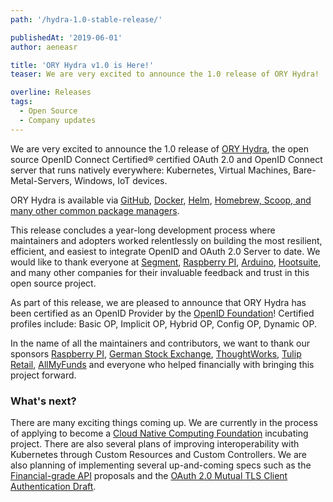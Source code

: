 ```yaml
---
path: '/hydra-1.0-stable-release/'

publishedAt: '2019-06-01'
author: aeneasr

title: 'ORY Hydra v1.0 is Here!'
teaser: We are very excited to announce the 1.0 release of ORY Hydra!

overline: Releases
tags:
  - Open Source
  - Company updates
---
```


We are very excited to announce the 1.0 release of
[ORY Hydra](https://github.com/ory/hydra), the open source OpenID Connect
Certified® certified OAuth 2.0 and OpenID Connect server that runs natively
everywhere: Kubernetes, Virtual Machines, Bare-Metal-Servers, Windows, IoT
devices.

ORY Hydra is available via [GitHub](https://github.com/ory/hydra),
[Docker](https://hub.docker.com/r/oryd/hydra/), [Helm](https://k8s.ory.sh/helm),
[Homebrew, Scoop, and many other common package managers](https://www.ory.sh/docs/hydra/install).

This release concludes a year-long development process where maintainers and
adopters worked relentlessly on building the most resilient, efficient, and
easiest to integrate OpenID and OAuth 2.0 Server to date. We would like to thank
everyone at [Segment](https://segment.com/),
[Raspberry PI](https://www.raspberrypi.org/),
[Arduino](https://www.arduino.cc/), [Hootsuite](https://hootsuite.com), and many
other companies for their invaluable feedback and trust in this open source
project.

As part of this release, we are pleased to announce that ORY Hydra has been
certified as an OpenID Provider by the
[OpenID Foundation](https://openid.net/foundation/)! Certified profiles include:
Basic OP, Implicit OP, Hybrid OP, Config OP, Dynamic OP.

In the name of all the maintainers and contributors, we want to thank our
sponsors [Raspberry PI](https://www.raspberrypi.org/),
[German Stock Exchange](https://deutsche-boerse.com/dbg-de/),
[ThoughtWorks](https://www.thoughtworks.com/),
[Tulip Retail](https://tulip.com/), [AllMyFunds](https://allmyfunds.com.au/) and
everyone who helped financially with bringing this project forward.

### What's next?

There are many exciting things coming up. We are currently in the process of
applying to become a [Cloud Native Computing Foundation](https://www.cncf.io/)
incubating project. There are also several plans of improving interoperability
with Kubernetes through Custom Resources and Custom Controllers. We are also
planning of implementing several up-and-coming specs such as the
[Financial-grade API](https://openid.net/wg/fapi/) proposals and the
[OAuth 2.0 Mutual TLS Client Authentication Draft](https://datatracker.ietf.org/doc/draft-ietf-oauth-mtls/).
